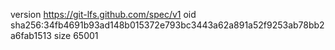 version https://git-lfs.github.com/spec/v1
oid sha256:34fb4691b93ad148b015372e793bc3443a62a891a52f9253ab78bb2a6fab1513
size 65001
